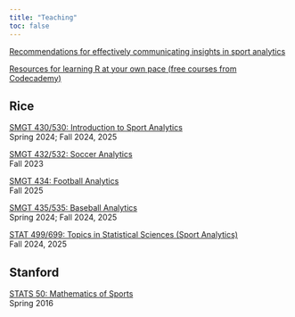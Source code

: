 ```yaml
---
title: "Teaching"
toc: false
---
```


[Recommendations for effectively communicating insights in sport analytics](recommendations/index.qmd)

[Resources for learning R at your own pace (free courses from Codecademy)](https://www.codecademy.com/catalog/language/r){target=_blank}

## Rice
[SMGT 430/530: Introduction to Sport Analytics](smgt430/index.qmd)\
Spring 2024; Fall 2024, 2025

[SMGT 432/532: Soccer Analytics](smgt432/index.qmd)\
Fall 2023

[SMGT 434: Football Analytics](smgt434/syllabus/latest.pdf){target=_blank}\
Fall 2025

[SMGT 435/535: Baseball Analytics](smgt435/index.qmd)\
Spring 2024; Fall 2024, 2025

[STAT 499/699: Topics in Statistical Sciences (Sport Analytics)](stat699/syllabus/latest.pdf){target=_blank}\
Fall 2024, 2025

## Stanford
[STATS 50: Mathematics of Sports](https://web.stanford.edu/class/stats50/){target=_blank}\
Spring 2016
